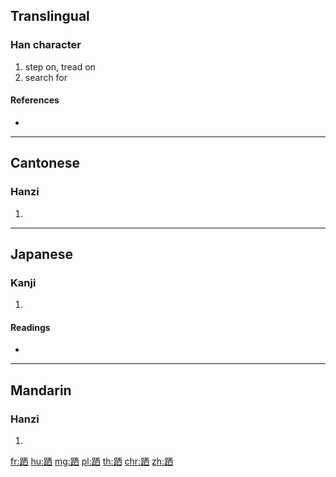 {{character info/new}}
==Translingual==

===Han character===
{{Han char|rn=157|rad=足|as=06|sn=13|four=61160|canj=RMMCW}}

# step on, tread on
# search for

====References====
* {{Han ref|kx=1226.091|dkj=37547|hdz=63700.060|uh=8DF4|ud=36340|bh=E073|bd=57459}}

----

==Cantonese==

===Hanzi===
{{yue-hanzi|jyut=|y=choi2}}

# {{defn|lang=yue|sort=足06}}

----

==Japanese==

===Kanji===
{{ja-kanji|grade=|rs=足06}}

# {{defn|lang=ja|sort=足06}}

====Readings====
* {{ja-readings|on=[[さい]] (sai)|kun=[[おう]] (ou)|nanori=}}

----

==Mandarin==

===Hanzi===
{{cmn-hanzi|pin=[[cǎi]] ([[cai3]]), [[da]] ([[da5]])|wg=ts'ai<sup>3</sup>, ta<sup>5</sup>}}

# {{defn|lang=cmn|sort=足06}}

[[fr:跴]]
[[hu:跴]]
[[mg:跴]]
[[pl:跴]]
[[th:跴]]
[[chr:跴]]
[[zh:跴]]